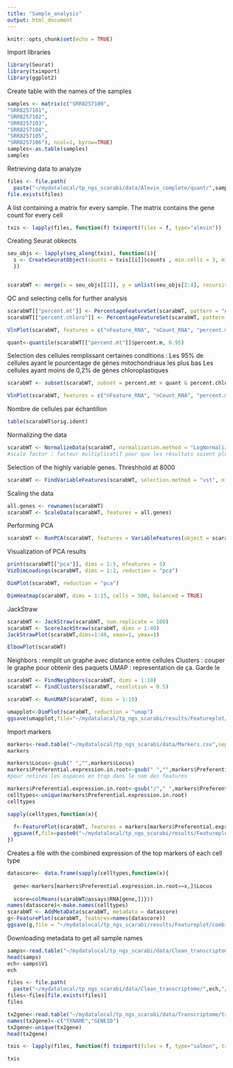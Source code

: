 ```yaml
---
title: "Sample_analysis"
output: html_document
---
```


```r
knitr::opts_chunk$set(echo = TRUE)
```

Import libraries
```r
library(Seurat)
library(tximport)
library(ggplot2)
```

Create table with the names of the samples
```r
samples <- matrix(c("SRR8257100",
"SRR8257101",
"SRR8257102",
"SRR8257103",
"SRR8257104",
"SRR8257105",
"SRR8257106"), ncol=1, byrow=TRUE)
samples<-as.table(samples)
samples
```

Retrieving data to analyze
```r
files <- file.path(
  paste("~/mydatalocal/tp_ngs_scarabi/data/Alevin_complete/quant/",samples,"/alevin/quants_mat.gz", sep=""))
file.exists(files)
```

A list containing a matrix for every sample. The matrix contains the gene count for every cell
```r
txis <- lapply(files, function(f) tximport(files = f, type="alevin"))
```

Creating Seurat obkects
```r
seu_objs <- lapply(seq_along(txis), function(i){
  s <- CreateSeuratObject(counts = txis[[i]]$counts , min.cells = 3, min.features = 200, project = samples[i]) 
  })


scarabWT <- merge(x = seu_objs[[1]], y = unlist(seu_objs[2:4], recursive = F), add.cell.ids = samples[1:4])
```


QC and selecting cells for further analysis
```r
scarabWT[["percent.mt"]] <- PercentageFeatureSet(scarabWT, pattern = "ATM")
scarabWT[["percent.chloro"]] <- PercentageFeatureSet(scarabWT, pattern = "ATC")
```

```r
VlnPlot(scarabWT, features = c("nFeature_RNA", "nCount_RNA", "percent.mt", "percent.chloro"), ncol = 4)
```

```r
quant<-quantile(scarabWT[["percent.mt"]]$percent.m, 0.95)
```

Selection des cellules remplissant certaines conditions :
Les 95% de cellules ayant le pourcentage de gènes mitochondriaux les plus bas
Les cellules ayant moins de 0,2% de gènes chloroplastiques 
```r
scarabWT <- subset(scarabWT, subset = percent.mt < quant & percent.chloro<0.2)
```

```r
VlnPlot(scarabWT, features = c("nFeature_RNA", "nCount_RNA", "percent.mt", "percent.chloro"), ncol = 4)
```
Nombre de cellules par échantillon
```r
table(scarabWT$orig.ident)
```

Normalizing the data
```r
scarabWT <- NormalizeData(scarabWT, normalization.method = "LogNormalize", scale.factor = 10000)
#scale factor : facteur multiplicatif pour que les résultats soient plus faciles à lire
```

Selection of the highly variable genes. Threshhold at 8000 
```r
scarabWT <- FindVariableFeatures(scarabWT, selection.method = "vst", nfeatures = 8000)
```

Scaling the data
```r
all.genes <- rownames(scarabWT)
scarabWT <- ScaleData(scarabWT, features = all.genes)
```


Performing PCA 
```r
scarabWT <- RunPCA(scarabWT, features = VariableFeatures(object = scarabWT))
```
Visualization of PCA results
```r
print(scarabWT[["pca"]], dims = 1:5, nfeatures = 5)
VizDimLoadings(scarabWT, dims = 1:2, reduction = "pca")
```

```r
DimPlot(scarabWT, reduction = "pca")

```

```r
DimHeatmap(scarabWT, dims = 1:15, cells = 500, balanced = TRUE)
```

JackStraw
```r
scarabWT <- JackStraw(scarabWT, num.replicate = 100)
scarabWT <- ScoreJackStraw(scarabWT, dims = 1:40)
JackStrawPlot(scarabWT,dims=1:40, xmax=1, ymax=1)
```


```r
ElbowPlot(scarabWT)
```
Neighbors : remplit un graphe avec distance entre cellules
Clusters : couper le graphe pour obtenir des paquets
UMAP : representation de ça. Garde le 
```r
scarabWT <- FindNeighbors(scarabWT, dims = 1:10)
scarabWT <- FindClusters(scarabWT, resolution = 0.5)
```

```r
scarabWT <- RunUMAP(scarabWT, dims = 1:10)
```
```r
umapplot<-DimPlot(scarabWT, reduction = "umap")
ggsave(umapplot,file="~/mydatalocal/tp_ngs_scarabi/results/Featureplot/umap.png",width=20,height=20,units="cm") 
```

Import markers
```r
markers<-read.table("~/mydatalocal/tp_ngs_scarabi/data/Markers.csv",sep="\t",h=T)
markers
```


```r
markers$Locus<-gsub(" ","",markers$Locus)
markers$Preferential.expression.in.root<-gsub(" ","",markers$Preferential.expression.in.root)
#pour retires les espaces en trop dans le nom des features
```


```r

markers$Preferential.expression.in.root<-gsub("/"," ",markers$Preferential.expression.in.root) #on retire les slash du nom du cell type parce que l'ordinateur va penser que c'est un path
celltypes<-unique(markers$Preferential.expression.in.root)
celltypes
```


```r


sapply(celltypes,function(x){
  
  f<-FeaturePlot(scarabWT, features = markers[markers$Preferential.expression.in.root==x,]$Locus)
  ggsave(f,file=paste0("~/mydatalocal/tp_ngs_scarabi/results/Featureplot/",x,".png"),width=40,height=40,units="cm") 
})

```

Creates a file with the combined expression of the top markers of each cell type 
```r

datascore<- data.frame(sapply(celltypes,function(x){ 
  
  gene<-markers[markers$Preferential.expression.in.root==x,]$Locus
  
  score=colMeans(scarabWT@assays$RNA[gene,])}))
names(datascore)<-make.names(celltypes)
scarabWT <- AddMetaData(scarabWT, metadata = datascore)
g<-FeaturePlot(scarabWT, features=names(datascore))
ggsave(g,file = "~/mydatalocal/tp_ngs_scarabi/results/Featureplot/combined_umap.png",width=40,height=40,units="cm")
```


Downloading metadata to get all sample names
```r
samps<-read.table("~/mydatalocal/tp_ngs_scarabi/data/Clean_transcriptome/metadata_Li2016.txt", sep="\t")
head(samps)
ech<-samps$V1
ech
```

```r
files <- file.path(
  paste("~/mydatalocal/tp_ngs_scarabi/data/Clean_transcriptome/",ech,"/quant.sf", sep=""))
files<-files[file.exists(files)]
files
```


```r

tx2gene<-read.table("~/mydatalocal/tp_ngs_scarabi/data/Transcriptome/txp2gene.tsv")
names(tx2gene)<-c("TXNAME","GENEID")
tx2gene<-unique(tx2gene)
head(tx2gene)
```


```r
txis <- lapply(files, function(f) tximport(files = f, type="salmon", tx2gene=tx2gene))
```


```r
txis
```




